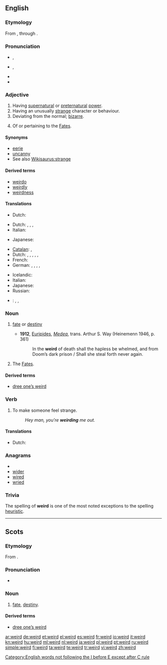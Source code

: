 {{was wotd|2007|March|5}}
==English==

===Etymology===
From {{etyl|ang}} {{term|wyrd||fate, destiny|lang=ang}}, through {{term|weorþan||to become|lang=ang}}.

===Pronunciation===
* {{a|RP}} {{IPA|/wɪəd/}}, {{SAMPA|/wI@d/}}
* {{a|US}} {{IPA|/wiɚd/|/wɪɚd/}}, {{SAMPA|/wi@rd/}}
* {{audio|en-us-weird.ogg|Audio (US)}}
* {{rhymes|ɪə(r)d}}

===Adjective===
{{en-adj|er}}

# Having [[supernatural]] or [[preternatural]] [[power]].
# Having an unusually [[strange]] character or behaviour.
# Deviating from the normal; [[bizarre]].
# {{archaic}} Of or pertaining to the [[Fates]].

{{rfex}}

====Synonyms====
{{rfc|sort out in senses}}
* [[eerie]]
* [[uncanny]]
* See also [[Wikisaurus:strange]]

====Derived terms====
* [[weirdo]]
* [[weirdly]]
* [[weirdness]]

====Translations====
{{trans-top|having supernatural or preternatural power}}
* Dutch: {{t+|nl|bovennatuurlijk}}
{{trans-mid}}
{{trans-bottom}}

{{trans-top|having an unusually strange character or behaviour}}
* Dutch: {{t+|nl|vreemd}}, {{t+|nl|raar}}, {{t-|nl|bizar}}, {{t+|nl|eigenaardig}}
* Italian: {{t+|it|strano}}
{{trans-mid}}
* Japanese: {{t-|ja|変な|tr=hen na}}
{{trans-bottom}}

{{trans-top|deviating from the normal; bizarre}}
* [[Catalan]]: {{t|ca|rar}},  {{t|ca|estrany}}
* Dutch: {{t+|nl|vreemd}}, {{t+|nl|raar}}, {{t+|nl|ongewoon}}, {{t-|nl|bizar}}, {{t+|nl|eigenaardig}}, {{t+|nl|merkwaardig}}
* French: {{t+|fr|bizarre|m|f}}
* German: {{t|de|eigenartig}}, {{t+|de|merkwürdig}}, {{t+|de|sonderbar}}, {{t+|de|seltsam}}, {{t+|de|bizarr}}
{{trans-mid}}
* Icelandic: {{t+|is|kynlegur|m}}
* Italian: {{t+|it|bizzarro}}
* Japanese: {{t-|ja|変な|tr=hen na}}
* Russian: {{t|ru|странный|tr=stránnyj|sc=Cyrl}}
{{trans-bottom}}

{{trans-top|archaic: of or pertaining to the Fates}}
{{trans-mid}}
{{trans-bottom}}

{{checktrans-top}}
* {{ttbc|pl}}: {{t+|pl|dziwny}}, {{t|pl|dziwaczny}}, {{t|pl|cudaczny}}
{{trans-bottom}}

===Noun===
{{en-noun}}

# {{context|archaic|except in Scots}} [[fate]] or [[destiny]]
#* '''1912''', [[w:Euripides|Euripides]], ''[[s:Medea|Medea]]'', trans. Arthur S. Way (Heinemenn 1946, p. 361)
#*: In the '''weird''' of death shall the hapless be whelmed, and from Doom’s dark prison / Shall she steal forth never again.
# {{context|archaic|in plural}} The [[Fates]].

====Derived terms====
* [[dree one’s weird]]

===Verb===
{{rfc|shouldn’t this be at [[weird out]]?}}
{{en-verb}}

# To make someone feel strange.
#: ''Hey man, you’re '''weirding''' me out.''

====Translations====
{{trans-top|make feel strange}}
* Dutch: {{t+|nl|de}} {{t-|nl|kriebel|alt=kriebels}} {{t+|nl|bezorgen}}
{{trans-mid}}
{{trans-bottom}}

===Anagrams===
* {{alphagram|deirw}}
* [[wider#English|wider]]
* [[wired#English|wired]]
* [[wried#English|wried]]

===Trivia===
The spelling of '''weird''' is one of the most noted exceptions to the {{w|I before E except after C}} spelling [[heuristic]].


----

==Scots==

===Etymology===
From {{etyl|ang|sco}} {{term|wyrd||fate, destiny|lang=ang}}.

===Pronunciation===
* {{IPA|/wird/|lang=sco}}

===Noun===
{{sco-noun}}

# [[fate]], [[destiny]].

====Derived terms====
* [[dree one’s weird]]

[[Category:English words not following the I before E except after C rule]]

[[ar:weird]]
[[de:weird]]
[[et:weird]]
[[el:weird]]
[[es:weird]]
[[fr:weird]]
[[io:weird]]
[[it:weird]]
[[kn:weird]]
[[hu:weird]]
[[ml:weird]]
[[nl:weird]]
[[ja:weird]]
[[pl:weird]]
[[pt:weird]]
[[ru:weird]]
[[simple:weird]]
[[fi:weird]]
[[ta:weird]]
[[te:weird]]
[[tr:weird]]
[[vi:weird]]
[[zh:weird]]